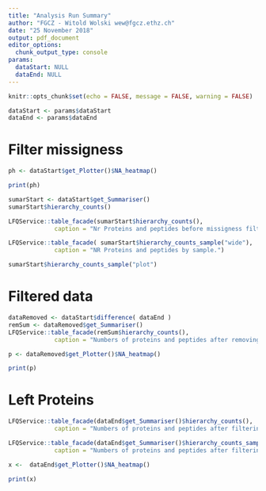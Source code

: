 ```yaml
---
title: "Analysis Run Summary"
author: "FGCZ - Witold Wolski wew@fgcz.ethz.ch"
date: "25 November 2018"
output: pdf_document
editor_options: 
  chunk_output_type: console
params:
  dataStart: NULL
  dataEnd: NULL
---
```



```r
knitr::opts_chunk$set(echo = FALSE, message = FALSE, warning = FALSE)

dataStart <- params$dataStart
dataEnd <- params$dataEnd

```

# Filter missigness


```r
ph <- dataStart$get_Plotter()$NA_heatmap()
```

```r
print(ph)
```



```r
sumarStart <- dataStart$get_Summariser()
sumarStart$hierarchy_counts()

LFQService::table_facade(sumarStart$hierarchy_counts(),
             caption = "Nr Proteins and peptides before missigness filtering.")

```



```r
LFQService::table_facade( sumarStart$hierarchy_counts_sample("wide"),
             caption = "NR Proteins and peptides by sample.")

```

```r
sumarStart$hierarchy_counts_sample("plot")
```



\newpage


# Filtered data

```r
dataRemoved <- dataStart$difference( dataEnd )
remSum <- dataRemoved$get_Summariser()
LFQService::table_facade(remSum$hierarchy_counts(),
             caption = "Numbers of proteins and peptides after removing sparse peptide quants and filtering for 2 peptides per protein" )
```

```r
p <- dataRemoved$get_Plotter()$NA_heatmap()
```

```r
print(p)
```



# Left Proteins

```r
LFQService::table_facade(dataEnd$get_Summariser()$hierarchy_counts(),
             caption = "Numbers of proteins and peptides after filtering for 2 peptides per protein")

```


```r
LFQService::table_facade(dataEnd$get_Summariser()$hierarchy_counts_sample("wide"),
             caption = "Numbers of proteins and peptides after filtering for 2 peptides per protein by sample")

```


\newpage

```r
x <-  dataEnd$get_Plotter()$NA_heatmap()
```


```r
print(x)
```

\clearpage

